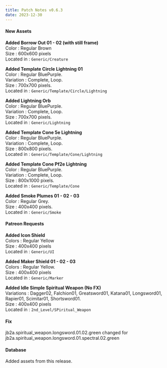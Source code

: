```yaml
---
title: Patch Notes v0.6.3
date: 2023-12-30
---
```


#### New Assets

**Added Borrow Out 01 - 02 (with still frame)**  
Color : Regular Brown  
Size : 600x600 pixels  
Located in : ``Generic/Creature``

**Added Template Circle Lightning 01**  
Color : Regular BluePurple.  
Variation : Complete, Loop.  
Size : 700x700 pixels.  
Located in : ``Generic/Template/Circle/Lightning``

**Added Lightning Orb**   
Color : Regular BluePurple.  
Variation : Complete, Loop.  
Size : 700x700 pixels.  
Located in : ``Generic/Lightning``

**Added Template Cone 5e Lightning**  
Color : Regular BluePurple.  
Variation : Complete, Loop.  
Size : 800x800 pixels.  
Located in : ``Generic/Template/Cone/Lightning``

**Added Template Cone Pf2e Lightning**  
Color : Regular BluePurple.  
Variation : Complete, Loop.  
Size : 800x1000 pixels.  
Located in : ``Generic/Template/Cone``

**Added Smoke Plumes 01 - 02 - 03**  
Color : Regular Grey.  
Size : 400x400 pixels.  
Located in : ``Generic/Smoke``

#### Patreon Requests

**Added Icon Shield**  
Colors : Regular Yellow  
Size : 400x400 pixels  
Located in : ``Generic/UI``

**Added Maker Shield 01 - 02 - 03**  
Colors : Regular Yellow.  
Size : 400x400 pixels  
Located in : ``Generic/Marker``

**Added Idle Simple Spiritual Weapon (No FX)**  
Variations : Dagger02, Falchion01, Greatsword01, Katana01, Longsword01, Rapier01, Scimitar01, Shortsword01.  
Size : 400x400 pixels  
Located in : ``2nd_Level/SPiritual_Weapon``

#### Fix

jb2a.spiritual_weapon.longsword.01.02.green changed for jb2a.spiritual_weapon.longsword.01.spectral.02.green

#### Database

Added assets from this release.







